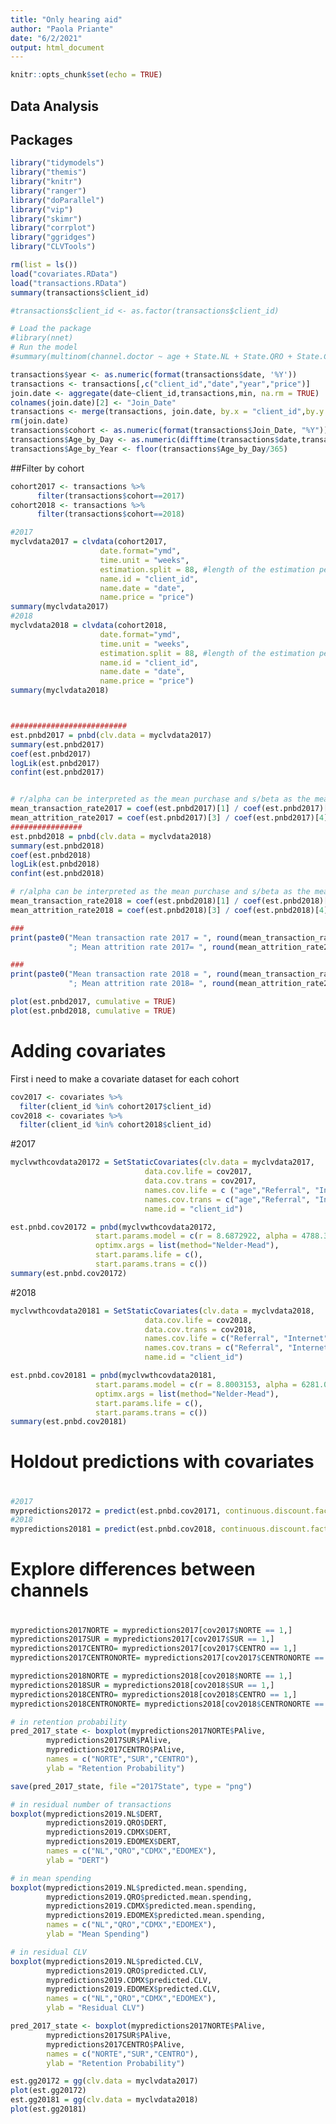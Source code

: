 ```yaml
---
title: "Only hearing aid"
author: "Paola Priante"
date: "6/2/2021"
output: html_document
---
```


```r
knitr::opts_chunk$set(echo = TRUE)
```

## Data Analysis
## Packages
```r
library("tidymodels")
library("themis")
library("knitr")
library("ranger")
library("doParallel")
library("vip")
library("skimr")
library("corrplot")
library("ggridges")
library("CLVTools")
```


```r
rm(list = ls())
load("covariates.RData")
load("transactions.RData")
summary(transactions$client_id)

#transactions$client_id <- as.factor(transactions$client_id)

```

```r
# Load the package
#library(nnet)
# Run the model
#summary(multinom(channel.doctor ~ age + State.NL + State.QRO + State.CDMX + State.EDOMEX, data=covariates))
```


```r
transactions$year <- as.numeric(format(transactions$date, '%Y'))
transactions <- transactions[,c("client_id","date","year","price")]
join.date <- aggregate(date~client_id,transactions,min, na.rm = TRUE)
colnames(join.date)[2] <- "Join_Date"
transactions <- merge(transactions, join.date, by.x = "client_id",by.y = "client_id", all.x = TRUE)
rm(join.date)
transactions$cohort <- as.numeric(format(transactions$Join_Date, "%Y"))
transactions$Age_by_Day <- as.numeric(difftime(transactions$date,transactions$Join_Date,units = c("days")))
transactions$Age_by_Year <- floor(transactions$Age_by_Day/365)
```

##Filter by cohort
```r
cohort2017 <- transactions %>%
      filter(transactions$cohort==2017)
cohort2018 <- transactions %>%
      filter(transactions$cohort==2018)
```


```r
#2017
myclvdata2017 = clvdata(cohort2017,
                    date.format="ymd",
                    time.unit = "weeks",
                    estimation.split = 88, #length of the estimation period
                    name.id = "client_id",
                    name.date = "date",
                    name.price = "price")
summary(myclvdata2017)
#2018
myclvdata2018 = clvdata(cohort2018,
                    date.format="ymd",
                    time.unit = "weeks",
                    estimation.split = 88, #length of the estimation period
                    name.id = "client_id",
                    name.date = "date",
                    name.price = "price")
summary(myclvdata2018)



##########################
est.pnbd2017 = pnbd(clv.data = myclvdata2017)
summary(est.pnbd2017)
coef(est.pnbd2017)
logLik(est.pnbd2017)
confint(est.pnbd2017)


# r/alpha can be interpreted as the mean purchase and s/beta as the mean attrition rate.
mean_transaction_rate2017 = coef(est.pnbd2017)[1] / coef(est.pnbd2017)[2] # average number of transactions per customer per week
mean_attrition_rate2017 = coef(est.pnbd2017)[3] / coef(est.pnbd2017)[4]   # average attrition per customer per week 
################
est.pnbd2018 = pnbd(clv.data = myclvdata2018)
summary(est.pnbd2018)
coef(est.pnbd2018)
logLik(est.pnbd2018)
confint(est.pnbd2018)

# r/alpha can be interpreted as the mean purchase and s/beta as the mean attrition rate.
mean_transaction_rate2018 = coef(est.pnbd2018)[1] / coef(est.pnbd2018)[2] # average number of transactions per customer per week
mean_attrition_rate2018 = coef(est.pnbd2018)[3] / coef(est.pnbd2018)[4]   # average attrition per customer per week 

```

```r

###
print(paste0("Mean transaction rate 2017 = ", round(mean_transaction_rate2017, 3),
             "; Mean attrition rate 2017= ", round(mean_attrition_rate2017, 3)))

###
print(paste0("Mean transaction rate 2018 = ", round(mean_transaction_rate2018, 3),
             "; Mean attrition rate 2018= ", round(mean_attrition_rate2018, 3)))

```

```r
plot(est.pnbd2017, cumulative = TRUE)
plot(est.pnbd2018, cumulative = TRUE)

```

# Adding covariates
First i need to make a covariate dataset for each cohort
```r

cov2017 <- covariates %>%
  filter(client_id %in% cohort2017$client_id)
cov2018 <- covariates %>%
  filter(client_id %in% cohort2018$client_id)

```



#2017
```r
myclvwthcovdata20172 = SetStaticCovariates(clv.data = myclvdata2017,
                              data.cov.life = cov2017,   
                              data.cov.trans = cov2017,   
                              names.cov.life = c ("age","Referral", "Internet", "Doctor", "CENTRO", "NORTE", "SUR"),   
                              names.cov.trans = c("age","Referral", "Internet", "Doctor", "CENTRO", "NORTE", "SUR"),  
                              name.id = "client_id")

est.pnbd.cov20172 = pnbd(myclvwthcovdata20172,
                   start.params.model = c(r = 8.6872922, alpha = 4788.3164656, s = 0.3111608, beta = 1.2508782 ),
                   optimx.args = list(method="Nelder-Mead"),
                   start.params.life = c(),
                   start.params.trans = c())
summary(est.pnbd.cov20172)
```


#2018
```r
myclvwthcovdata20181 = SetStaticCovariates(clv.data = myclvdata2018,
                              data.cov.life = cov2018,   
                              data.cov.trans = cov2018,   
                              names.cov.life = c("Referral", "Internet", "Doctor", "CENTRO", "NORTE", "SUR"),   
                              names.cov.trans = c("Referral", "Internet", "Doctor", "CENTRO", "NORTE", "SUR"),  
                              name.id = "client_id")

est.pnbd.cov20181 = pnbd(myclvwthcovdata20181,
                   start.params.model = c(r = 8.8003153, alpha = 6281.0331403, s = 0.1942591, beta = 0.7927080),
                   optimx.args = list(method="Nelder-Mead"),
                   start.params.life = c(),
                   start.params.trans = c())
summary(est.pnbd.cov20181)

```


#
# Holdout predictions with covariates
#


```r

#2017
mypredictions20172 = predict(est.pnbd.cov20171, continuous.discount.factor = .1)
#2018
mypredictions20181 = predict(est.pnbd.cov2018, continuous.discount.factor = .1)

```

#
# Explore differences between channels
#



```r
mypredictions2017NORTE = mypredictions2017[cov2017$NORTE == 1,]
mypredictions2017SUR = mypredictions2017[cov2017$SUR == 1,]
mypredictions2017CENTRO= mypredictions2017[cov2017$CENTRO == 1,]
mypredictions2017CENTRONORTE= mypredictions2017[cov2017$CENTRONORTE == 1,]

mypredictions2018NORTE = mypredictions2018[cov2018$NORTE == 1,]
mypredictions2018SUR = mypredictions2018[cov2018$SUR == 1,]
mypredictions2018CENTRO= mypredictions2018[cov2018$CENTRO == 1,]
mypredictions2018CENTRONORTE= mypredictions2018[cov2018$CENTRONORTE == 1,]

# in retention probability
pred_2017_state <- boxplot(mypredictions2017NORTE$PAlive,
        mypredictions2017SUR$PAlive,
        mypredictions2017CENTRO$PAlive,
        names = c("NORTE","SUR","CENTRO"),
        ylab = "Retention Probability")

save(pred_2017_state, file ="2017State", type = "png")

# in residual number of transactions
boxplot(mypredictions2019.NL$DERT,
        mypredictions2019.QRO$DERT,
        mypredictions2019.CDMX$DERT,
        mypredictions2019.EDOMEX$DERT,
        names = c("NL","QRO","CDMX","EDOMEX"),
        ylab = "DERT")

# in mean spending
boxplot(mypredictions2019.NL$predicted.mean.spending,
        mypredictions2019.QRO$predicted.mean.spending,
        mypredictions2019.CDMX$predicted.mean.spending,
        mypredictions2019.EDOMEX$predicted.mean.spending,
        names = c("NL","QRO","CDMX","EDOMEX"),
        ylab = "Mean Spending")

# in residual CLV
boxplot(mypredictions2019.NL$predicted.CLV,
        mypredictions2019.QRO$predicted.CLV,
        mypredictions2019.CDMX$predicted.CLV,
        mypredictions2019.EDOMEX$predicted.CLV,
        names = c("NL","QRO","CDMX","EDOMEX"),
        ylab = "Residual CLV")
```


```r
pred_2017_state <- boxplot(mypredictions2017NORTE$PAlive,
        mypredictions2017SUR$PAlive,
        mypredictions2017CENTRO$PAlive,
        names = c("NORTE","SUR","CENTRO"),
        ylab = "Retention Probability")
```


```r

est.gg20172 = gg(clv.data = myclvdata2017)
plot(est.gg20172)
est.gg20181 = gg(clv.data = myclvdata2018)
plot(est.gg20181)


```

